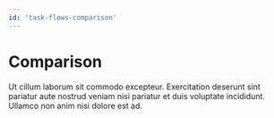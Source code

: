 ```yaml
---
id: 'task-flows-comparison'
---
```

# Comparison

Ut cillum laborum sit commodo excepteur. Exercitation deserunt sint pariatur aute nostrud veniam nisi pariatur et duis voluptate incididunt. Ullamco non anim nisi dolore est ad.